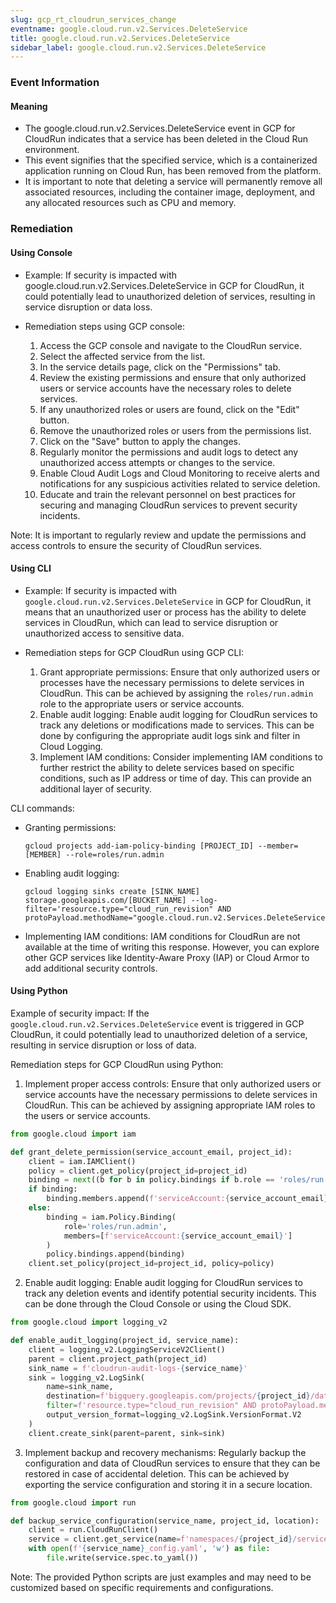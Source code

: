 ```yaml
--- 
slug: gcp_rt_cloudrun_services_change
eventname: google.cloud.run.v2.Services.DeleteService
title: google.cloud.run.v2.Services.DeleteService
sidebar_label: google.cloud.run.v2.Services.DeleteService
---
```

                       
### Event Information

#### Meaning

- The google.cloud.run.v2.Services.DeleteService event in GCP for CloudRun indicates that a service has been deleted in the Cloud Run environment.
- This event signifies that the specified service, which is a containerized application running on Cloud Run, has been removed from the platform.
- It is important to note that deleting a service will permanently remove all associated resources, including the container image, deployment, and any allocated resources such as CPU and memory.

### Remediation

#### Using Console

- Example: If security is impacted with google.cloud.run.v2.Services.DeleteService in GCP for CloudRun, it could potentially lead to unauthorized deletion of services, resulting in service disruption or data loss.

- Remediation steps using GCP console:
  1. Access the GCP console and navigate to the CloudRun service.
  2. Select the affected service from the list.
  3. In the service details page, click on the "Permissions" tab.
  4. Review the existing permissions and ensure that only authorized users or service accounts have the necessary roles to delete services.
  5. If any unauthorized roles or users are found, click on the "Edit" button.
  6. Remove the unauthorized roles or users from the permissions list.
  7. Click on the "Save" button to apply the changes.
  8. Regularly monitor the permissions and audit logs to detect any unauthorized access attempts or changes to the service.
  9. Enable Cloud Audit Logs and Cloud Monitoring to receive alerts and notifications for any suspicious activities related to service deletion.
  10. Educate and train the relevant personnel on best practices for securing and managing CloudRun services to prevent security incidents.

Note: It is important to regularly review and update the permissions and access controls to ensure the security of CloudRun services.

#### Using CLI

- Example: If security is impacted with `google.cloud.run.v2.Services.DeleteService` in GCP for CloudRun, it means that an unauthorized user or process has the ability to delete services in CloudRun, which can lead to service disruption or unauthorized access to sensitive data.

- Remediation steps for GCP CloudRun using GCP CLI:
  1. Grant appropriate permissions: Ensure that only authorized users or processes have the necessary permissions to delete services in CloudRun. This can be achieved by assigning the `roles/run.admin` role to the appropriate users or service accounts.
  2. Enable audit logging: Enable audit logging for CloudRun services to track any deletions or modifications made to services. This can be done by configuring the appropriate audit logs sink and filter in Cloud Logging.
  3. Implement IAM conditions: Consider implementing IAM conditions to further restrict the ability to delete services based on specific conditions, such as IP address or time of day. This can provide an additional layer of security.

CLI commands:
- Granting permissions:
  ```
  gcloud projects add-iam-policy-binding [PROJECT_ID] --member=[MEMBER] --role=roles/run.admin
  ```

- Enabling audit logging:
  ```
  gcloud logging sinks create [SINK_NAME] storage.googleapis.com/[BUCKET_NAME] --log-filter='resource.type="cloud_run_revision" AND protoPayload.methodName="google.cloud.run.v2.Services.DeleteService"'
  ```

- Implementing IAM conditions: IAM conditions for CloudRun are not available at the time of writing this response. However, you can explore other GCP services like Identity-Aware Proxy (IAP) or Cloud Armor to add additional security controls.

#### Using Python

Example of security impact: If the `google.cloud.run.v2.Services.DeleteService` event is triggered in GCP CloudRun, it could potentially lead to unauthorized deletion of a service, resulting in service disruption or loss of data.

Remediation steps for GCP CloudRun using Python:
1. Implement proper access controls: Ensure that only authorized users or service accounts have the necessary permissions to delete services in CloudRun. This can be achieved by assigning appropriate IAM roles to the users or service accounts.
```python
from google.cloud import iam

def grant_delete_permission(service_account_email, project_id):
    client = iam.IAMClient()
    policy = client.get_policy(project_id=project_id)
    binding = next((b for b in policy.bindings if b.role == 'roles/run.admin'), None)
    if binding:
        binding.members.append(f'serviceAccount:{service_account_email}')
    else:
        binding = iam.Policy.Binding(
            role='roles/run.admin',
            members=[f'serviceAccount:{service_account_email}']
        )
        policy.bindings.append(binding)
    client.set_policy(project_id=project_id, policy=policy)
```

2. Enable audit logging: Enable audit logging for CloudRun services to track any deletion events and identify potential security incidents. This can be done through the Cloud Console or using the Cloud SDK.
```python
from google.cloud import logging_v2

def enable_audit_logging(project_id, service_name):
    client = logging_v2.LoggingServiceV2Client()
    parent = client.project_path(project_id)
    sink_name = f'cloudrun-audit-logs-{service_name}'
    sink = logging_v2.LogSink(
        name=sink_name,
        destination=f'bigquery.googleapis.com/projects/{project_id}/datasets/cloudrun_audit_logs',
        filter=f'resource.type="cloud_run_revision" AND protoPayload.methodName="google.cloud.run.v2.Services.DeleteService"',
        output_version_format=logging_v2.LogSink.VersionFormat.V2
    )
    client.create_sink(parent=parent, sink=sink)
```

3. Implement backup and recovery mechanisms: Regularly backup the configuration and data of CloudRun services to ensure that they can be restored in case of accidental deletion. This can be achieved by exporting the service configuration and storing it in a secure location.
```python
from google.cloud import run

def backup_service_configuration(service_name, project_id, location):
    client = run.CloudRunClient()
    service = client.get_service(name=f'namespaces/{project_id}/services/{service_name}')
    with open(f'{service_name}_config.yaml', 'w') as file:
        file.write(service.spec.to_yaml())
```
Note: The provided Python scripts are just examples and may need to be customized based on specific requirements and configurations.


 